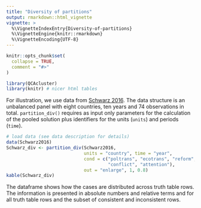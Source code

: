 ```yaml
---
title: "Diversity of partitions"
output: rmarkdown::html_vignette
vignette: >
  %\VignetteIndexEntry{Diversity-of-partitions}
  %\VignetteEngine{knitr::rmarkdown}
  %\VignetteEncoding{UTF-8}
---
```


```r
knitr::opts_chunk$set(
  collapse = TRUE,
  comment = "#>"
)
```

```r
library(QCAcluster)
library(knitr) # nicer html tables
```

For illustration, we use data from [Schwarz 2016](https://doi.org/10.1080/07036337.2016.1203309). The data structure is an unbalanced panel with eight countries, ten years and 74 observations in total. `partition_div()` requires as input only parameters for the calculation of the pooled solution plus identifiers for the units (`units`) and periods (`time`).
```r
# load data (see data description for details)
data(Schwarz2016)
Schwarz_div <- partition_div(Schwarz2016, 
                             units = "country", time = "year", 
                             cond = c("poltrans", "ecotrans", "reform",
                                      "conflict", "attention"), 
                             out = "enlarge", 1, 0.8)
kable(Schwarz_div)
```

The dataframe shows how the cases are distributed across truth table rows. The information is presented in absolute numbers and relative terms and for all truth table rows and the subset of consistent and inconsistent rows.
